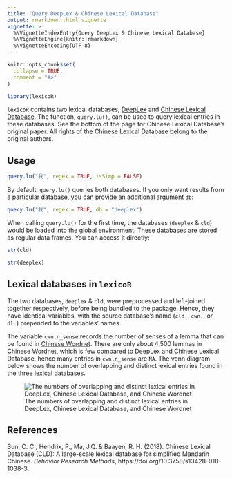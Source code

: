 ```yaml
---
title: "Query DeepLex & Chinese Lexical Database"
output: rmarkdown::html_vignette
vignette: >
  %\VignetteIndexEntry{Query DeepLex & Chinese Lexical Database}
  %\VignetteEngine{knitr::rmarkdown}
  %\VignetteEncoding{UTF-8}
---
```


```r
knitr::opts_chunk$set(
  collapse = TRUE,
  comment = "#>"
)
```

```r
library(lexicoR)
```


`lexicoR` contains two lexical databases, [DeepLex](http://dx.doi.org/10.6129%2fCJP.201909_61(3).0004) and [Chinese Lexical Database](http://www.chineselexicaldatabase.com). The function, `query.lu()`, can be used to query lexical entries in these databases. See the bottom of the page for Chinese Lexical Database's original paper. All rights of the Chinese Lexical Database belong to the original authors.


## Usage

```r
query.lu("我", regex = TRUE, isSimp = FALSE)
```


By default, `query.lu()` queries both databases. If you only want results from a particular database, you can provide an additional argument `db`:

```r
query.lu("我", regex = TRUE, db = "deeplex")
```


When calling `query.lu()` for the first time, the databases (`deeplex` & `cld`) would be loaded into the global environment. These databases are stored as regular data frames. You can access it directly:

```r
str(cld)
```

```r
str(deeplex)
```


## Lexical databases  in `lexicoR`

The two databases, `deeplex` & `cld`, were preprocessed and left-joined together respectively, before being bundled to the package. Hence, they have identical variables, with the source database's name (`cld.`, `cwn.`, or  `dl.`) prepended to the variables' names.

The variable `cwn.n_sense` records the number of senses of a lemma that can be found in [Chinese Wordnet](http://lope.linguistics.ntu.edu.tw/cwn2). There are only about 4,500 lemmas in Chinese Wordnet, which is few compared to DeepLex and Chinese Lexical Database, hence many entries in `cwn.n_sense` are `NA`. The venn diagram below shows the number of overlapping and distinct lexical entries found in the three lexical databases.

![The numbers of overlapping and distinct lexical entries in DeepLex, Chinese Lexical Database, and Chinese Wordnet](cld_deeplex_cwn.png){.half}


## References

Sun, C. C., Hendrix, P., Ma, J.Q. & Baayen, R. H. (2018). Chinese Lexical Database (CLD): A large-scale lexical database for simplified Mandarin Chinese. *Behavior Research Methods*, https://doi.org/10.3758/s13428-018-1038-3.
